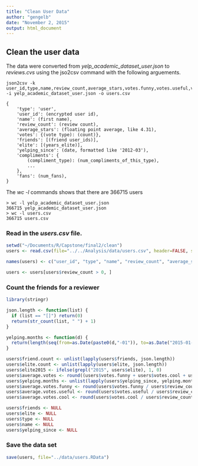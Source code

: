 ```yaml
---
title: "Clean User Data"
author: "gengelb"
date: "November 2, 2015"
output: html_document
---
```


## Clean the user data

The data were converted from *yelp_academic_dataset_user.json* to *reviews.cvs* using the jso2csv command with the following arguements.
```
json2csv -k user_id,type,name,review_count,average_stars,votes.funny,votes.useful,votes.cool,elite,yelping_since,friends  -i yelp_academic_dataset_user.json -o users.csv

{
    'type': 'user',
    'user_id': (encrypted user id),
    'name': (first name),
    'review_count': (review count),
    'average_stars': (floating point average, like 4.31),
    'votes': {(vote type): (count)},
    'friends': [(friend user_ids)],
    'elite': [(years_elite)],
    'yelping_since': (date, formatted like '2012-03'),
    'compliments': {
        (compliment_type): (num_compliments_of_this_type),
        ...
    },
    'fans': (num_fans),
}
```

The *wc -l* commands shows that there are 366715 users
```
> wc -l yelp_academic_dataset_user.json
366715 yelp_academic_dataset_user.json
> wc -l users.csv
366715 users.csv
```

### Read in the *users.csv* file.
```r
setwd("~/Documents/R/Capstone/final2/clean")
users <- read.csv(file="../../Analysis/data/users.csv", header=FALSE, stringsAsFactors=FALSE)

names(users) <- c("user_id", "type", "name", "review_count", "average_stars", "votes.funny", "votes.useful", "votes.cool", "elite","yelping_since","friends")

users <- users[users$review_count > 0, ]
```

### Count the friends for a reviewer
```r
library(stringr)

json.length <- function(list) {
  if (list == "[]") return(0)
  return(str_count(list, " ") + 1)
}

yelping.months <- function(d) {
  return(length(seq(from=as.Date(paste0(d,"-01")), to=as.Date("2015-01-01"), by="month")))
}

users$friend.count <- unlist(lapply(users$friends, json.length))
users$elite.count <- unlist(lapply(users$elite, json.length))
users$elite2015 <- ifelse(grepl("2015", users$elite), 1, 0)
users$average.votes <- round((users$votes.funny + users$votes.cool + users$votes.useful) / users$review_count, 2)
users$yelping.months <- unlist(lapply(users$yelping_since, yelping.months))
users$average.votes.funny <- round(users$votes.funny / users$review_count, 2)
users$average.votes.useful <- round(users$votes.useful / users$review_count, 2)
users$average.votes.cool <- round(users$votes.cool / users$review_count, 2)

users$friends <- NULL
users$elite <- NULL
users$type <- NULL
users$name <- NULL
users$yelping_since <- NULL
```

### Save the data set
```r
save(users, file="../data/users.RData")
```

